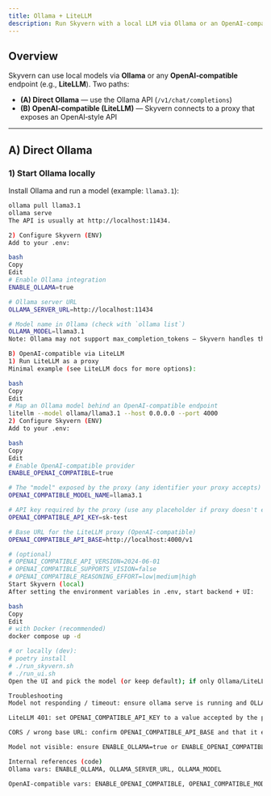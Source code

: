 ```yaml
---
title: Ollama + LiteLLM
description: Run Skyvern with a local LLM via Ollama or an OpenAI-compatible proxy via LiteLLM.
---
```


## Overview

Skyvern can use local models via **Ollama** or any **OpenAI‑compatible** endpoint (e.g., **LiteLLM**). Two paths:

- **(A) Direct Ollama** — use the Ollama API (`/v1/chat/completions`)
- **(B) OpenAI‑compatible (LiteLLM)** — Skyvern connects to a proxy that exposes an OpenAI‑style API

---

## A) Direct Ollama

### 1) Start Ollama locally
Install Ollama and run a model (example: `llama3.1`):
```bash
ollama pull llama3.1
ollama serve
The API is usually at http://localhost:11434.

2) Configure Skyvern (ENV)
Add to your .env:

bash
Copy
Edit
# Enable Ollama integration
ENABLE_OLLAMA=true

# Ollama server URL
OLLAMA_SERVER_URL=http://localhost:11434

# Model name in Ollama (check with `ollama list`)
OLLAMA_MODEL=llama3.1
Note: Ollama may not support max_completion_tokens — Skyvern handles this internally.

B) OpenAI‑compatible via LiteLLM
1) Run LiteLLM as a proxy
Minimal example (see LiteLLM docs for more options):

bash
Copy
Edit
# Map an Ollama model behind an OpenAI-compatible endpoint
litellm --model ollama/llama3.1 --host 0.0.0.0 --port 4000
2) Configure Skyvern (ENV)
Add to your .env:

bash
Copy
Edit
# Enable OpenAI-compatible provider
ENABLE_OPENAI_COMPATIBLE=true

# The "model" exposed by the proxy (any identifier your proxy accepts)
OPENAI_COMPATIBLE_MODEL_NAME=llama3.1

# API key required by the proxy (use any placeholder if proxy doesn't enforce)
OPENAI_COMPATIBLE_API_KEY=sk-test

# Base URL for the LiteLLM proxy (OpenAI-compatible)
OPENAI_COMPATIBLE_API_BASE=http://localhost:4000/v1

# (optional)
# OPENAI_COMPATIBLE_API_VERSION=2024-06-01
# OPENAI_COMPATIBLE_SUPPORTS_VISION=false
# OPENAI_COMPATIBLE_REASONING_EFFORT=low|medium|high
Start Skyvern (local)
After setting the environment variables in .env, start backend + UI:

bash
Copy
Edit
# with Docker (recommended)
docker compose up -d

# or locally (dev):
# poetry install
# ./run_skyvern.sh
# ./run_ui.sh
Open the UI and pick the model (or keep default); if only Ollama/LiteLLM are enabled, Skyvern will use that.

Troubleshooting
Model not responding / timeout: ensure ollama serve is running and OLLAMA_MODEL exists (ollama list).

LiteLLM 401: set OPENAI_COMPATIBLE_API_KEY to a value accepted by the proxy or disable auth on the proxy.

CORS / wrong base URL: confirm OPENAI_COMPATIBLE_API_BASE and that it ends with /v1.

Model not visible: ensure ENABLE_OLLAMA=true or ENABLE_OPENAI_COMPATIBLE=true in .env, then restart services.

Internal references (code)
Ollama vars: ENABLE_OLLAMA, OLLAMA_SERVER_URL, OLLAMA_MODEL

OpenAI‑compatible vars: ENABLE_OPENAI_COMPATIBLE, OPENAI_COMPATIBLE_MODEL_NAME, OPENAI_COMPATIBLE_API_KEY, OPENAI_COMPATIBLE_API_BASE, OPENAI_COMPATIBLE_API_VERSION, OPENAI_COMPATIBLE_SUPPORTS_VISION, OPENAI_COMPATIBLE_REASONING_EFFORT

